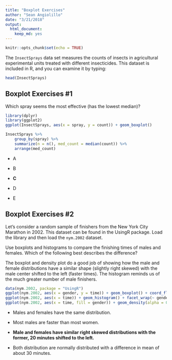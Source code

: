 ```yaml
---
title: "Boxplot Exercises"
author: "Sean Angiolillo"
date: "3/21/2018"
output: 
  html_document: 
    keep_md: yes
---
```


```r
knitr::opts_chunk$set(echo = TRUE)
```

The `InsectSprays` data set measures the counts of insects in agricultural experimental units treated with different insecticides. This dataset is included in R, and you can examine it by typing:

```r
head(InsectSprays)
```

## Boxplot Exercises #1

Which spray seems the most effective (has the lowest median)?

```r
library(dplyr)
library(ggplot2)
ggplot(InsectSprays, aes(x = spray, y = count)) + geom_boxplot()

InsectSprays %>%
    group_by(spray) %>%
    summarize(n = n(), med_count = median(count)) %>%
    arrange(med_count)
```

* A

* B

* **C**

* D

* E

## Boxplot Exercises #2

Let's consider a random sample of finishers from the New York City Marathon in 2002. This dataset can be found in the UsingR package. Load the library and then load the `nym.2002` dataset.

Use boxplots and histograms to compare the finishing times of males and females. Which of the following best describes the difference?

The boxplot and density plot do a good job of showing how the male and female distributions have a similar shape (slightly right skewed) with the male center shifted to the left (faster times). The histogram reminds us of the much greater number of male finishers.

```r
data(nym.2002, package = "UsingR")
ggplot(nym.2002, aes(x = gender, y = time)) + geom_boxplot() + coord_flip()
ggplot(nym.2002, aes(x = time)) + geom_histogram() + facet_wrap(~ gender)
ggplot(nym.2002, aes(x = time, fill = gender)) + geom_density(alpha = 0.5)
```

* Males and females have the same distribution.

* Most males are faster than most women.

* **Male and females have similar right skewed distributions with the former, 20 minutes shifted to the left.**

* Both distribution are normally distributed with a difference in mean of about 30 minutes.
